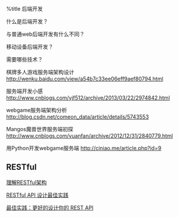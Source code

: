 %title 后端开发

什么是后端开发？

与普通web后端开发有什么不同？

移动设备后端开发？

需要哪些技术？

棋牌多人游戏服务端架构设计 [[http://wenku.baidu.com/view/a54b7c33ee06eff9aef80794.html]]

服务端开发小感 [[http://www.cnblogs.com/yjf512/archive/2013/03/22/2974842.html]]

webgame服务端架构分析 [[http://blog.csdn.net/comeon_data/article/details/5743553]]

Mangos魔兽世界服务端初探[[http://www.cnblogs.com/yuanfan/archive/2012/12/31/2840779.html]]

用Python开发webgame服务端 [[http://ciniao.me/article.php?id=9]]

== RESTful ==
[[http://www.ruanyifeng.com/blog/2011/09/restful.html|理解RESTful架构]]

[[http://blog.jobbole.com/41233/|RESTful API 设计最佳实践]]

[[http://www.ibm.com/developerworks/cn/web/1103_chenyan_restapi/|最佳实践：更好的设计你的 REST API]]
